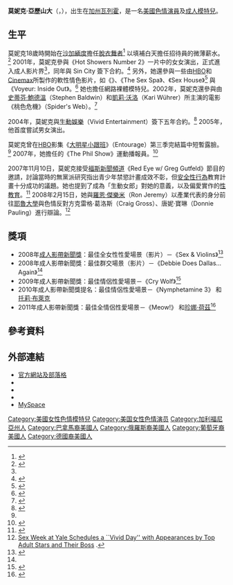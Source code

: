 {{Adult bio|
|name = 莫妮克·亞歷山大
|gender = female
|image= [[Image:Monique_Alexander_at_the_AVN_Expo,_Las_Vegas,_Nevada_-_20110107.jpg|220px]]
|caption= 2011年亞歷山大在[[拉斯維加斯|拉斯維加斯]]的[[成人影帶新聞成人娛樂博覽會|AVN成人娛樂博覽會]]上
|birth= {{birth date and age|mf=yes|1982|5|26}}
|location= {{US}}[[加州|加州]][[瓦列霍_(加利福尼亚州)|瓦列霍]]
|birthname=
|death=
|measurements= 32C-24-34（D罩杯）
|height= {{height|ft=5|in=5}}
|weight= {{convert|105|lb|kg|abbr=on}}
|eye color= 淡褐色
|hair color= 金色、紅色
|natural bust= Yes
|orientation= [[雙性戀|雙性戀]]<ref name="wantedlist"/>
|ethnicity= [[高加索人|高加索人]]
|alias= Monique, Briana Burke, Alexandra when dancing
|films = 129
|homepage= http://www.moniquealexander.com/
|imdb=1267549
|afdb= 26030
|iafd=Malexander
|spelling = US
}}
'''莫妮克·亞歷山大'''（'''{{lang-en|Monique Alexander}}'''，{{bd|1982年|5月26日}}），出生在[[加州|加州]][[瓦列霍_(加利福尼亚州)|瓦列霍]]，是一名[[美國|美國]][[色情演員|色情演員]]及[[成人模特兒|成人模特兒]]。

==生平==
莫妮克18歲時開始在[[沙加緬度|沙加緬度]]擔任[[脫衣舞|脫衣舞者]]<ref name="wantedlist">{{cite web|url=http://www.wantedlist.com/Interviews/Monique_Alexander_full.aspx|title=The Lost Interview: Monique Alexander|accessdate=2007-09-17|year=2003|publisher=wantedlist.com|archive-date=2008-01-10|archive-url=https://web.archive.org/web/20080110222448/http://www.wantedlist.com/Interviews/Monique_Alexander_full.aspx|dead-url=yes}}</ref> 以填補白天擔任招待員的微薄薪水。<ref name=411mania>{{cite web|url= http://www.411mania.com/movies/columns/67367/411-Movies-Interview:-Vivid%5C%5Cs-Monique-Alexander.htm|title= 411 Movies Interview: Vivid's Monique Alexander|accessdate= 2008-01-21|author= Tony Farinella|date= 2008-01-21|publisher= 411mania.com|archive-date= 2013-01-01|archive-url= https://archive.is/20130101171400/http://www.411mania.com/movies/columns/67367/411-Movies-Interview:-Vivid%5C%5Cs-Monique-Alexander.htm|dead-url= yes}}</ref> 2001年，莫妮克參與《Hot Showers Number 2》一片中的女女演出，正式進入成人影片界<ref name=411mania/>，同年與 Sin City 簽下合約。<ref name="pornempire">{{cite web|url=http://pornstar.dvdempire.com/exec/pornstar.asp?cast_id=45080&tab=12&media_id=58&process=2|title=Monique Alexander Interview|accessdate=2007-09-17|author=Matt Peri|date=2002-04-28|publisher=AdultDVDEmpire.com|archive-date=2007-10-13|archive-url=https://web.archive.org/web/20071013084857/http://pornstar.dvdempire.com/exec/pornstar.asp?cast_id=45080&tab=12&media_id=58&process=2|dead-url=no}}</ref> 另外，她還參與一些由[[HBO|HBO]]和[[Cinemax|Cinemax]]所製作的軟性情色影片，如《{{tsl|en|Hotel Erotica|Hotel Erotica}}》、《The Sex Spa》、《Sex House》<ref name=avnvivid>{{cite web|url=http://www.avn.com/index.cfm?objectId=70F9F731-B1EE-818D-931BEAF17B36C7C6&articleID=EDA03971-1372-4B41-C4C90F71BD18D837|title=Vivid Signs Monique Alexander to Exclusive Deal|accessdate=2007-09-17|date=2004-11-30|publisher=[[成人影帶新聞|成人影帶新聞]]|deadurl=yes|archiveurl=https://web.archive.org/web/20070825001558/http://www.avn.com/index.cfm?objectID=70F9F731-B1EE-818D-931BEAF17B36C7C6&articleID=EDA03971-1372-4B41-C4C90F71BD18D837|archivedate=2007-08-25}}</ref> 與《Voyeur: Inside Out》。<ref name="imdb1">{{imdb title|0414657|Voyeur: Inside Out}}</ref> 她也擔任網路裸體模特兒。2002年，莫妮克還參與由[[史蒂芬·鮑德溫|史蒂芬·鮑德溫]]（Stephen Baldwin）和[[凱莉·沃洛|凱莉·沃洛]]（Kari Wührer）所主演的電影《桃色危機》（Spider's Web）。<ref name=imdb2>{{imdb|1267549|Monique Alexander}}</ref>

2004年，莫妮克與[[生動娛樂集團|生動娛樂]]（Vivid Entertainment）簽下五年合約。<ref name=xbizfree>{{cite web|url=http://www.xbiz.com/news/111272|title=Monique Alexander Now a Free Agent|accessdate=2009-08-12|date=2009-08-04|publisher=[[XBiz|XBiz]]|archive-date=2016-03-04|archive-url=https://web.archive.org/web/20160304185855/http://www.xbiz.com/news/111272|dead-url=yes}}</ref> 2005年，他首度嘗試男女演出。

莫妮克曾在[[HBO|HBO]]影集《[[大明星小跟班|大明星小跟班]]》（Entourage）第三季完結篇中短暫露臉。<ref name=imdb2/> 2007年，她擔任{{tsl|en|National Lampoon Comedy Radio|National Lampoon Comedy Radio}}的《The Phil Show》運動播報員。<ref name=xbizlampoon>{{cite web|url=http://www.xbiz.com/news/news_piece.php?id=84904&mi=all&q=tera|title=Monique Alexander Garners Weekly XM Radio Gig|accessdate=2009-08-12|date=2007-10-07|publisher=[[XBiz|XBiz]]|deadurl=yes|archiveurl=https://web.archive.org/web/20120820054011/http://www.xbiz.com/news/news_piece.php?id=84904&mi=all&q=tera|archivedate=2012-08-20}}</ref>

2007年11月10日，莫妮克接受[[福斯新聞頻道|福斯新聞頻道]]《Red Eye w/ Greg Gutfeld》節目的邀請，討論當時的無黨派研究指出青少年禁慾計畫成效不彰，但[[安全性行為|安全性行為]]教育計畫十分成功的議題。她也提到了成為「生動女郎」對她的意義，以及偏愛實作的[[性教育|性教育]]。<ref name="adultfilmdatabase">{{cite web|url=http://www.adultfilmdatabase.com/article/monique-alexander-believes-in-handson-sex-education-51.cfm|title=Monique Alexander Believes in Hands-On Sex Education|date=2007-11-12|publisher=adultfilmdatabase.com|accessdate=2009-11-18|archive-date=2012-10-12|archive-url=https://web.archive.org/web/20121012080036/http://www.adultfilmdatabase.com/article/monique-alexander-believes-in-handson-sex-education-51.cfm|dead-url=no}}</ref> 2008年2月15日，她與[[羅恩·傑樂米|羅恩·傑樂米]]（Ron Jeremy）以產業代表的身分前往[[耶魯大學|耶魯大學]]與色情反對方克雷格·葛洛斯（Craig Gross）、唐妮·寶琳（Donnie Pauling）進行辯論。<ref>[http://www.reuters.com/article/pressRelease/idUS174192+11-Feb-2008+BW20080211 Sex Week at Yale Schedules a ``Vivid Day'' with Appearances by Top Adult Stars and Their Boss] {{webarchive|url=https://web.archive.org/web/20090109184440/http://www.reuters.com/article/pressRelease/idUS174192+11-Feb-2008+BW20080211 |date=2009-01-09 }}.</ref>

== 獎項 ==
*2008年[[成人影帶新聞獎|成人影帶新聞獎]]：最佳全女性性愛場景（影片）－《Sex & Violins》<ref name='2008AVN'>{{cite news | title=2008 AVN Award Winners Announced | url=http://avn.com/video/articles/2759.html | accessdate=2008-01-14 | archive-date=2008-04-04 | archive-url=https://web.archive.org/web/20080404082611/http://www.avn.com/video/articles/2759.html | dead-url=no }}</ref>
*2008年成人影帶新聞獎：最佳群交場景（影片）－《Debbie Does Dallas... Again》<ref name='2008AVN'/>
*2009年成人影帶新聞獎：最佳情侶性愛場景－《Cry Wolf》<ref name=avnwin09>{{cite web| title = 2009 AVN Award-Winners Announced| publisher = AVN.com| url = http://business.avn.com/articles/34090.html| author = David Sullivan| accessdate = 2009-01-11| date = 2009-01-11| archive-date = 2010-04-30| archive-url = https://web.archive.org/web/20100430152629/http://business.avn.com/articles/34090.html| dead-url = no}}</ref>
*2010年成人影帶新聞獎提名：最佳情侶性愛場景－《Nymphetamine 3》 和[[托莉·布萊克|托莉·布萊克]]
*2011年成人影帶新聞獎：最佳全情侶性愛場景－《Meow!》 和[[珍娜·荷茲|珍娜·荷茲]]<ref name=avn11win>{{cite web| title =AVN Announces the Winners of the 2011 AVN Awards| publisher =AVN.com| url =http://business.avn.com/articles/video/AVN-Announces-the-Winners-of-the-2011-AVN-Awards-421782.html| date =2011-01-09| accessdate =2011-01-09| archive-date =2011-01-10| archive-url =https://web.archive.org/web/20110110172712/http://business.avn.com/articles/video/AVN-Announces-the-Winners-of-the-2011-AVN-Awards-421782.html| dead-url =no}}</ref>

==參考資料==
{{reflist}}

==外部連結==
*[http://www.moniquealexander.com 官方網站及部落格] {{Wayback|url=http://www.moniquealexander.com/ |date=20090307065736 }}
*{{imdb name|id=1267549|name=莫妮克·亞歷山大}}
*{{iafd name|id=Malexander|gender=f|name=莫妮克·亞歷山大}}
*{{afdb name|id=26030|name=莫妮克·亞歷山大}}
*[http://www.myspace.com/moniquealexander MySpace] {{Wayback|url=http://www.myspace.com/moniquealexander |date=20100202000913 }}

{{commonscat|Monique Alexander}}

{{DEFAULTSORT:Alexander, Monique}}

[[Category:美國女性色情模特兒|Category:美國女性色情模特兒]]
[[Category:美国女性色情演员|Category:美国女性色情演员]]
[[Category:加利福尼亞州人|Category:加利福尼亞州人]]
[[Category:巴拿馬裔美國人|Category:巴拿馬裔美國人]]
[[Category:俄羅斯裔美國人|Category:俄羅斯裔美國人]]
[[Category:葡萄牙裔美國人|Category:葡萄牙裔美國人]]
[[Category:德國裔美國人|Category:德國裔美國人]]